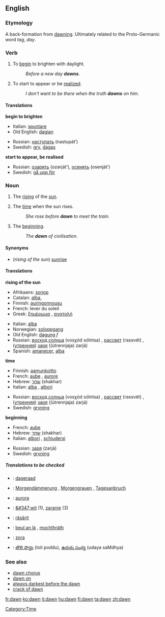 {{see|Dawn}}
==English==
===Etymology===
A back-formation from [[dawning]].  Ultimately related to the Proto-Germanic word ''tag'', ''day''.

===Verb===
{{en-infl-reg-consonant|dawn||}}

# {{intransitive}} To [[begin]] to brighten with daylight.
#: ''Before a new day '''dawns'''.''
# {{intransitive}} To start to appear or be [[realize]]d.
#: ''I don't want to be there when the truth '''dawns''' on him.''

====Translations====
'''begin to brighten'''
{{top}}
*Italian: [[spuntare]]
*Old English: [[dagian]]
{{mid}}
*Russian: [[наступать]] (nastupát’)
*Swedish: [[gry]], [[dagas]]
{{bottom}}

'''start to appear, be realised'''
{{top}}
{{mid}}
*Russian: [[озарять]] (ozarját’), [[осенять]] (osenját’)
*Swedish: [[gå upp för]]
{{bottom}}

===Noun===
{{en-noun-reg-both}}

# {{countable}} The [[rising]] of the [[sun]].
# {{uncountable}} The [[time]] when the sun rises.
#: ''She rose before '''dawn''' to meet the train.''
# {{uncountable}} The [[beginning]].
#: ''The '''dawn''' of civilisation.''

====Synonyms====
* (''rising of the sun'') [[sunrise]]

====Translations====
'''rising of the sun'''
{{top}}
*Afrikaans: [[sonop]]
*Catalan: [[alba]], {{m}}
*Finnish: [[auringonnousu]]
*French: lever du soleil {{m}}
*Greek: [[ξημέρωμα]] {{n}}, [[ανατολή]] {{f}}
{{mid}}
*Italian: [[alba]] {{f}}
*Norwegian: [[soloppgang]]
*Old English: [[dagung]] ''f''
*Russian: [[восход солнца]] (vosχód sólntsa) {{m}}, [[рассвет]] (rassvét) {{m}}, ([[утренний|утренняя]]) [[заря]] ((útrennjaja) zarjá) {{f}}
*Spanish: [[amanecer]], [[alba]]
{{bottom}}

'''time'''
{{top}}
*Finnish: [[aamunkoitto]]
*French: [[aube]] {{f}}, [[aurore]] {{f}}
*Hebrew: [[שחר]] (shakhar) {{m}}
*Italian: [[alba]] {{f}}, [[albori]] {{m}} {{p}}
{{mid}}
*Russian: [[восход солнца]] (vosχód sólntsa) {{m}}, [[рассвет]] (rassvét) {{m}}, ([[утренний|утренняя]]) [[заря]] ((útrennjaja) zarjá) {{f}}
*Swedish: [[gryning]] {{c}}
{{bottom}}

'''beginning'''
{{top}}
*French: [[aube]] {{f}}
*Hebrew: [[שחר]] (shakhar) {{m}}
*Italian: [[albori]] {{m}}{{p}}, [[schiudersi]] {{m}}
{{mid}}
*Russian: [[заря]] (zarjá) {{f}}
*Swedish: [[gryning]] {{c}}
{{bottom}}

=====Translations to be checked=====
{{checktrans}}
{{top}}
*{{ttbc|Dutch}}: [[dageraad]] {{f}}
*{{ttbc|German}}: [[Morgendämmerung]] {{f}}, [[Morgengrauen]] {{n}}, [[Tagesanbruch]]
*{{ttbc|Latin}}: [[aurora]]
{{mid}}
*{{ttbc|Polish}}: [[&#347;wit]] {{m}} (1), [[zaranie]] {{n}} (3)
*{{ttbc|Romanian}}: [[răsărit]] {{n}}
*{{ttbc|Scots Gaelic}}: [[beul an là]] {{m}}, [[mochthràth]] {{f}}
*{{ttbc|Slovene}}: [[zora]] {{f}}
*{{ttbc|Telugu}}: [[తొలి పొద్దు]] (toli poddu), [[ఉదయ సంధ్య]] (udaya saMdhya)
{{bottom}}

===See also===
*[[dawn chorus]]
*[[dawn on]]
*[[always darkest before the dawn]]
*[[crack of dawn]]

[[Category:Time]]

[[fr:dawn]]
[[ko:dawn]]
[[it:dawn]]
[[hu:dawn]]
[[fi:dawn]]
[[ta:dawn]]
[[zh:dawn]]